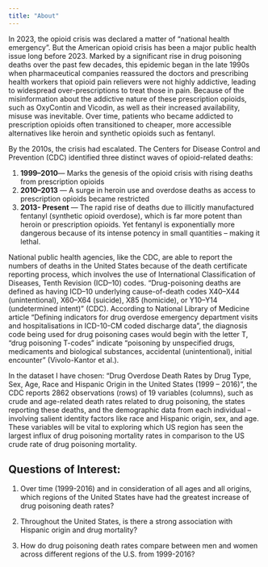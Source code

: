 ```yaml
---
title: "About"
---
```


In 2023, the opioid crisis was declared a matter of “national health emergency”. But the American opioid crisis has been a major public health issue long before 2023. Marked by a significant rise in drug poisoning deaths over the past few decades, this epidemic began in the late 1990s when pharmaceutical companies reassured the doctors and prescribing health workers that opioid pain relievers were not highly addictive, leading to widespread over-prescriptions to treat those in pain. Because of the misinformation about the addictive nature of these prescription opioids, such as OxyContin and Vicodin, as well as their increased availability, misuse was inevitable. Over time, patients who became addicted to prescription opioids often transitioned to cheaper, more accessible alternatives like heroin and synthetic opioids such as fentanyl.

By the 2010s, the crisis had escalated. The Centers for Disease Control and Prevention (CDC) identified three distinct waves of opioid-related deaths:

1.  **1999–2010**— Marks the genesis of the opioid crisis with rising deaths from prescription opioids
2.  **2010–2013** — A surge in heroin use and overdose deaths as access to prescription opioids became restricted
3.  **2013- Present** — The rapid rise of deaths due to illicitly manufactured fentanyl (synthetic opioid overdose), which is far more potent than heroin or prescription opioids. Yet fentanyl is exponentially more dangerous because of its intense potency in small quantities – making it lethal.

National public health agencies, like the CDC, are able to report the numbers of deaths in the United States because of the death certificate reporting process, which involves the use of International Classification of Diseases, Tenth Revision (ICD–10) codes. “Drug-poisoning deaths are defined as having ICD–10 underlying cause-of-death codes X40–X44 (unintentional), X60–X64 (suicide), X85 (homicide), or Y10–Y14 (undetermined intent)” (CDC). According to National Library of Medicine article “Defining indicators for drug overdose emergency department visits and hospitalisations in ICD-10-CM coded discharge data”, the diagnosis code being used for drug poisoning cases would begin with the letter T, “drug poisoning T-codes” indicate “poisoning by unspecified drugs, medicaments and biological substances, accidental (unintentional), initial encounter” (Vivolo-Kantor et al.).

In the dataset I have chosen: “Drug Overdose Death Rates by Drug Type, Sex, Age, Race and Hispanic Origin in the United States (1999 – 2016)”, the CDC reports 2862 observations (rows) of 19 variables (columns), such as crude and age-related death rates related to drug poisoning, the states reporting these deaths, and the demographic data from each individual – involving salient identity factors like race and Hispanic origin, sex, and age. These variables will be vital to exploring which US region has seen the largest influx of drug poisoning mortality rates in comparison to the US crude rate of drug poisoning mortality.

## Questions of Interest:

1.  Over time (1999-2016) and in consideration of all ages and all origins, which regions of the United States have had the greatest increase of drug poisoning death rates?

2.  Throughout the United States, is there a strong association with Hispanic origin and drug mortality?

3.  How do drug poisoning death rates compare between men and women across different regions of the U.S. from 1999-2016?